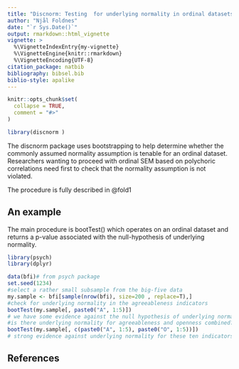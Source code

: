 ```yaml
---
title: "Discnorm: Testing  for underlying normality in ordinal datasets"
author: "Njål Foldnes"
date: "`r Sys.Date()`"
output: rmarkdown::html_vignette
vignette: >
  %\VignetteIndexEntry{my-vignette}
  %\VignetteEngine{knitr::rmarkdown}
  %\VignetteEncoding{UTF-8}
citation_package: natbib
bibliography: bibsel.bib
biblio-style: apalike
---
```


```r
knitr::opts_chunk$set(
  collapse = TRUE,
  comment = "#>"
)
```


```r
library(discnorm )
```

The discnorm package uses bootstrapping to help determine whether the commonly assumed normality assumption is tenable for an ordinal dataset. Researchers wanting to proceed with ordinal SEM based on polychoric correlations need first to check that the normality assumption is not violated. 

The procedure is fully described in @fold1

## An example

The main procedure is bootTest() which operates on an ordinal dataset and returns a p-value associated with the null-hypothesis of underlying normality. 
```r
library(psych)
library(dplyr)

data(bfi)# from psych package
set.seed(1234)
#select a rather small subsample from the big-five data
my.sample <- bfi[sample(nrow(bfi), size=200 , replace=T),]
#check for underlying normality in the agreeableness indicators
bootTest(my.sample[, paste0("A", 1:5)])
# we have some evidence against the null hypothesis of underlying normality
#is there underlying normality for agreeableness and openness combined?
bootTest(my.sample[, c(paste0("A", 1:5), paste0("O", 1:5))])
# strong evidence against underlying normality for these ten indicators
```


## References
